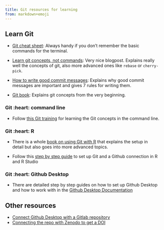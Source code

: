 ```yaml
---
title: Git resources for learning
from: markdown+emoji
---
```


## Learn Git

- [Git cheat sheet](https://education.github.com/git-cheat-sheet-education.pdf): Always handy if you don't remember the basic commands for the 
terminal.

- [Learn git concepts, not commands](https://dev.to/unseenwizzard/learn-git-concepts-not-commands-4gjc): Very nice blogpost. Explains really well the concepts of git, also more advanced ones like `rebase` or `cherry-pick`.

- [How to write good commit messages](https://cbea.ms/git-commit/): Explains why good commit messages are important and gives 7 rules for writing them.

- [Git book](https://git-scm.com/book/en/v2): Explains git concepts from the very beginning.

### Git :heart: command line

- Follow [this Git training](https://github.com/UnseenWizzard/git_training) for learning the Git
concepts in the command line. 

### Git :heart: R

- There is a whole [book on using Git with R](https://happygitwithr.com/) that 
explains the setup in detail but also goes into more advanced topics.

- Follow this [step by step guide](https://rfortherestofus.com/2021/02/how-to-use-git-github-with-r/)
to set up Git and a Github connection in R and R Studio

### Git :heart: Github Desktop

- There are detailed step by step guides on how to set up Github Desktop and how to
work with in the [Github Desktop Documentation](https://docs.github.com/desktop)

## Other resources

- [Connect Github Desktop with a Gitlab repository](https://itnext.io/how-to-use-github-desktop-with-gitlab-cd4d2de3d104?gi=b32bd84e7fe4)
- [Connecting the repo with Zenodo to get a DOI](https://emilio-berti.github.io/idiv-git-introduction/21-github_zenodo/index.html)